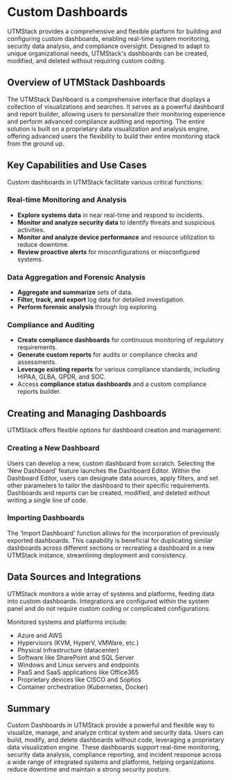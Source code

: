 # Custom Dashboards

UTMStack provides a comprehensive and flexible platform for building and configuring custom dashboards, enabling real-time system monitoring, security data analysis, and compliance oversight. Designed to adapt to unique organizational needs, UTMStack's dashboards can be created, modified, and deleted without requiring custom coding.

## Overview of UTMStack Dashboards

The UTMStack Dashboard is a comprehensive interface that displays a collection of visualizations and searches. It serves as a powerful dashboard and report builder, allowing users to personalize their monitoring experience and perform advanced compliance auditing and reporting. The entire solution is built on a proprietary data visualization and analysis engine, offering advanced users the flexibility to build their entire monitoring stack from the ground up.

## Key Capabilities and Use Cases

Custom dashboards in UTMStack facilitate various critical functions:

### Real-time Monitoring and Analysis
*   **Explore systems data** in near real-time and respond to incidents.
*   **Monitor and analyze security data** to identify threats and suspicious activities.
*   **Monitor and analyze device performance** and resource utilization to reduce downtime.
*   **Review proactive alerts** for misconfigurations or misconfigured systems.

### Data Aggregation and Forensic Analysis
*   **Aggregate and summarize** sets of data.
*   **Filter, track, and export** log data for detailed investigation.
*   **Perform forensic analysis** through log exploring.

### Compliance and Auditing
*   **Create compliance dashboards** for continuous monitoring of regulatory requirements.
*   **Generate custom reports** for audits or compliance checks and assessments.
*   **Leverage existing reports** for various compliance standards, including HIPAA, GLBA, GPDR, and SOC.
*   Access **compliance status dashboards** and a custom compliance reports builder.

## Creating and Managing Dashboards

UTMStack offers flexible options for dashboard creation and management:

### Creating a New Dashboard
Users can develop a new, custom dashboard from scratch. Selecting the 'New Dashboard' feature launches the Dashboard Editor. Within the Dashboard Editor, users can designate data sources, apply filters, and set other parameters to tailor the dashboard to their specific requirements. Dashboards and reports can be created, modified, and deleted without writing a single line of code.

### Importing Dashboards
The 'Import Dashboard' function allows for the incorporation of previously exported dashboards. This capability is beneficial for duplicating similar dashboards across different sections or recreating a dashboard in a new UTMStack instance, streamlining deployment and consistency.

## Data Sources and Integrations

UTMStack monitors a wide array of systems and platforms, feeding data into custom dashboards. Integrations are configured within the system panel and do not require custom coding or complicated configurations.

Monitored systems and platforms include:
*   Azure and AWS
*   Hypervisors (KVM, HyperV, VMWare, etc.)
*   Physical Infrastructure (datacenter)
*   Software like SharePoint and SQL Server
*   Windows and Linux servers and endpoints
*   PaaS and SaaS applications like Office365
*   Proprietary devices like CISCO and Sophos
*   Container orchestration (Kubernetes, Docker)

## Summary

Custom Dashboards in UTMStack provide a powerful and flexible way to visualize, manage, and analyze critical system and security data. Users can build, modify, and delete dashboards without code, leveraging a proprietary data visualization engine. These dashboards support real-time monitoring, security data analysis, compliance reporting, and incident response across a wide range of integrated systems and platforms, helping organizations reduce downtime and maintain a strong security posture.